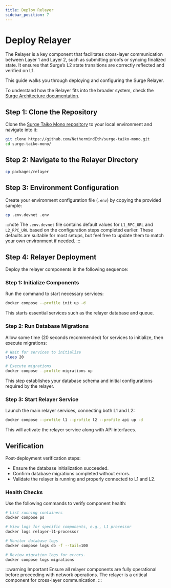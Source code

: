 ```yaml
---
title: Deploy Relayer
sidebar_position: 7
---
```



# Deploy Relayer

The Relayer is a key component that facilitates cross-layer communication between Layer 1 and Layer 2, such as submitting proofs or syncing finalized state. It ensures that Surge’s L2 state transitions are correctly reflected and verified on L1.

This guide walks you through deploying and configuring the Surge Relayer.

To understand how the Relayer fits into the broader system, check the [Surge Architecture documentation](/docs/about/architecture).

## Step 1: Clone the Repository

Clone the [Surge Taiko Mono repository](https://github.com/NethermindEth/surge-taiko-mono) to your local environment and navigate into it:

```bash
git clone https://github.com/NethermindEth/surge-taiko-mono.git
cd surge-taiko-mono/
```

## Step 2: Navigate to the Relayer Directory

```bash
cp packages/relayer
```

## Step 3: Environment Configuration

Create your environment configuration file (`.env`) by copying the provided sample:

```bash
cp .env.devnet .env
```
:::note
The `.env.devnet` file contains default values for `L1_RPC_URL` and `L2_RPC_URL` based on the configuration steps completed earlier. These defaults are suitable for most setups, but feel free to update them to match your own environment if needed.
:::

## Step 4: Relayer Deployment

Deploy the relayer components in the following sequence:

### Step 1: Initialize Components

Run the command to start necessary services:

```bash
docker compose --profile init up -d
```

This starts essential services such as the relayer database and queue.

### Step 2: Run Database Migrations

Allow some time (20 seconds recommended) for services to initialize, then execute migrations:

```bash
# Wait for services to initialize
sleep 20

# Execute migrations
docker compose --profile migrations up
```

This step establishes your database schema and initial configurations required by the relayer.

### Step 3: Start Relayer Service

Launch the main relayer services, connecting both L1 and L2:

```bash
docker compose --profile l1 --profile l2 --profile api up -d
```

This will activate the relayer service along with API interfaces.

## Verification

Post-deployment verification steps:

- Ensure the database initialization succeeded.
- Confirm database migrations completed without errors.
- Validate the relayer is running and properly connected to L1 and L2.

### Health Checks

Use the following commands to verify component health:

```bash
# List running containers
docker compose ps

# View logs for specific components, e.g., L1 processor
docker logs relayer-l1-processor

# Monitor database logs
docker compose logs db -f --tail=100

# Review migration logs for errors.
docker compose logs migrations
```

:::warning Important
Ensure all relayer components are fully operational before proceeding with network operations. The relayer is a critical component for cross-layer communication.
:::
